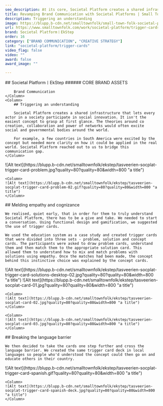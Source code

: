 ```yaml
---
seo_description: At its core, Societal Platform creates a shared infrastructure that lets every actor in a society participate in social innovation.Their principles act as the ultimate guide to imbibe the philosophies of a societal platform.
title: Revamping Brand Communication with Societal Platforms | Small Town Folk — Small Town Folk
description: Triggering an understanding
image: https://blupp.b-cdn.net/smalltownfolk/small-town-folk-societal-platform-trigger-cards-desktop.jpg?quality=80
url: https://www.smalltownfolk.com/work/societal-platform/trigger-cards
brand: Societal Platform〡EkStep 
order: 16
category: ["BRAND COMMUNICATION", "CREATIVE STRATEGY"]
link: "societal-platform/trigger-cards"
video_flag: false
video: ""
award: false
award_image: ""

---
```


<Column2>
    <Column>
        ## Societal Platform〡EkStep
        ###### CORE BRAND ASSETS

        Brand Communication
    </Column>
    <Column>  
        ## Triggering an understanding 
        
        Societal Platform creates a shared infrastructure that lets every actor in a society participate in social innovation. It isn't the easiest concept to grasp at first glance. The theories around co creation, collaboration and power of networks would often excite social and governmental bodies around the world.

        For example, a few countries in South America were excited by the concept but needed more clarity on how it could be applied in the real world. Societal Platform reached out to us to bridge this communication gap.
    </Column>
</Column2>

<Column2>
    <Column>
    ![Alt text](https://blupp.b-cdn.net/smalltownfolk/ekstep/tasveerien-socplat-trigger-card-problem.jpg?quality=80?quality=80&width=800 "a title") 
    </Column>

    <Column>
    ![Alt text](https://blupp.b-cdn.net/smalltownfolk/ekstep/tasveerien-socplat-trigger-card-problem-02.gif?quality=80?quality=80&width=800 "a title")
    </Column>
</Column2>

<Column>
    ## Melding empathy and cognizance

    We realised, quiet early, that in order for them to truly understand Societal Platform, there has to be a give and take. We needed to start a conversation. Using functional design and gamification, we suggested the use of trigger cards.

    We used the education system as a case study and created trigger cards that were divided into three sets - problem, solution and concept cards. The participants were asked to draw problem cards, understand them and then match them to the appropriate solution card. This allowed them to understand how to mix and match problems with solutions using empathy. Once the matches had been made, the concept behind this instinctive choice was explained by the concept cards.
</Column>

<Column>
    ![Alt text](https://blupp.b-cdn.net/smalltownfolk/ekstep/tasveerien-socplat-trigger-card-solutions-desktop-02.jpg?quality=80?quality=80&width=800 "a title") 
</Column>

<Column3>
    <Column>
    ![Alt text](https://blupp.b-cdn.net/smalltownfolk/ekstep/tasveerien-socplat-card-01.jpg?quality=80?quality=80&width=800 "a title") 
    </Column>

    <Column>
    ![Alt text](https://blupp.b-cdn.net/smalltownfolk/ekstep/tasveerien-socplat-card-02.jpg?quality=80?quality=80&width=800 "a title")
    </Column>

    <Column>
    ![Alt text](https://blupp.b-cdn.net/smalltownfolk/ekstep/tasveerien-socplat-card-03.jpg?quality=80?quality=80&width=800 "a title")
    </Column>
</Column3>

<Column>
    ## Breaking the language barrier

    We then decided to take the cards one step further and cross the language barrier. We created the same trigger card deck in local languages so people who'd understood the concept could then go on and educate others in their country.
</Column>

<Column2>
    <Column>
    ![Alt text](https://blupp.b-cdn.net/smalltownfolk/ekstep/tasveerien-socplat-trigger-card-spanish.gif?quality=80?quality=80&width=800 "a title") 
    </Column>

    <Column>
    ![Alt text](https://blupp.b-cdn.net/smalltownfolk/ekstep/tasveerien-socplat-trigger-card-spanish-deck.jpg?quality=80?quality=80&width=800 "a title")
    </Column>
</Column2>
